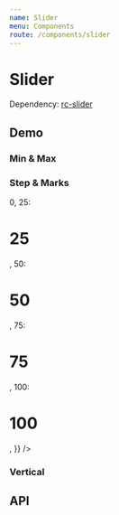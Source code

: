 ```yaml
---
name: Slider
menu: Components
route: /components/slider
---
```




# Slider

Dependency: [rc-slider](https://github.com/react-component/slider/)

## Demo

### Min & Max

<Playground>
  <Slider min={10} max={50} />
</Playground>

### Step & Marks

<Playground>
  <Slider
    step={25}
    marks={{
      0: <h1>0</h1>,
      25: <h1>25</h1>,
      50: <h1>50</h1>,
      75: <h1>75</h1>,
      100: <h1>100</h1>,
    }}
  />
</Playground>

### Vertical

<Playground>
  <Slider vertical />
</Playground>

## API

<Props of={Slider} />
